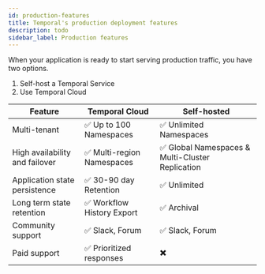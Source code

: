 ```yaml
---
id: production-features
title: Temporal's production deployment features
description: todo
sidebar_label: Production features
---
```


When your application is ready to start serving production traffic, you have two options.

1. Self-host a Temporal Service
2. Use Temporal Cloud

| Feature                        | Temporal Cloud             | Self-hosted                                      |
| ------------------------------ | -------------------------- | ------------------------------------------------ |
| Multi-tenant                   | ✅ Up to 100 Namespaces    | ✅ Unlimited Namespaces                          |
| High availability and failover | ✅ Multi-region Namespaces | ✅ Global Namespaces & Multi-Cluster Replication |
| Application state persistence  | ✅ 30-90 day Retention     | ✅ Unlimited                                     |
| Long term state retention      | ✅ Workflow History Export | ✅ Archival                                      |
| Community support              | ✅ Slack, Forum            | ✅ Slack, Forum                                  |
| Paid support                   | ✅ Prioritized responses   | ✖️                                               |
